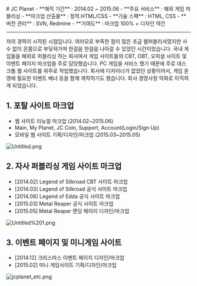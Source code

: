 
<LayoutBase type="mdx">
  # JC Planet
  - **재직 기간** : 2014.02 ~ 2015.06
  - **주요 서비스** : 해외 게임 퍼블리싱
  - **마크업 산출물** : 정적 HTML/CSS
  - **기술 스펙** : HTML, CSS
  - **버전 관리** : SVN, Redmine
  - **기여도** : 마크업 100% + 디자인 약간

  ---

  저의 경력이 시작된 시점입니다. 여러모로 부족한 점이 많은 초급 웹퍼블리셔였지만 사수 없이 온몸으로 부딪혀가며 한걸음 한걸음 나아갈 수 있었던 시간이었습니다.
  국내 게임들을 해외로 퍼블리싱 하는 회사여서 게임 사이트들의 CBT, OBT, 오피셜 사이트 및 이벤트 페이지 마크업을 주로 담당했습니다.
  PC 게임을 서비스 했기 때문에 주로 데스크톱 웹 사이트를 위주로 작업했습니다.
  회사에 디자이너가 없었던 상황이어서, 게임 운영에 필요한 이벤트 배너 등을 함께 제작하기도 했습니다.
  회사 경영사정 악화로 이직하게 되었습니다.

  ## 1. 포탈 사이트 마크업

  - 웹 사이트 리뉴얼 마크업 (2014.02~2015.06)
  - Main, My Planet, JC Coin, Support, Account(Login/Sign Up)
  - 모바일 웹 사이트 기획/디자인/마크업 (2015.03~2015.05)

  ![Untitled.png](/images/experience/jcplanet/Untitled.png)

  ## 2. 자사 퍼블리싱 게임 사이트 마크업

  - [2014.02] Legend of Silkroad CBT 사이트 마크업
  - [2014.03] Legend of Silkroad 공식 사이트 마크업
  - [2014.08] Legend of Edda 공식 사이트 마크업
  - [2015.03] Metal Reaper 공식 사이트 마크업
  - [2015.05] Metal Reaper 랜딩 페이지 디자인/마크업

  ![Untitled%201.png](/images/experience/jcplanet/Untitled%201.png)

  ## 3. 이벤트 페이지 및 미니게임 사이트

  - [2014.12] 크리스마스 이벤트 페이지 디자인/마크업
  - [2015.02] 미니 게임사이트 기획/디자인/마크업

  ![jcplanet_etc.png](/images/experience/jcplanet/jcplanet_etc.png)
</LayoutBase>